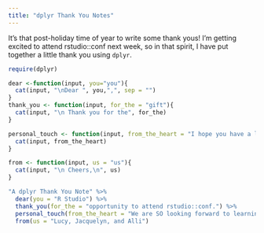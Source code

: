 ```yaml
---
title: "dplyr Thank You Notes"
---
```


It's that post-holiday time of year to write some thank yous! I'm getting excited to attend rstudio::conf next week, so in that spirit, I have put together a little thank you using `dplyr`.
```r
require(dplyr)
```

```r
dear <-function(input, you="you"){
  cat(input, "\nDear ", you,",", sep = "")
}
thank_you <- function(input, for_the = "gift"){
  cat(input, "\n Thank you for the", for_the)
}

personal_touch <- function(input, from_the_heart = "I hope you have a lovely New Year!"){
  cat(input, from_the_heart)
}

from <- function(input, us = "us"){
  cat(input, "\n Cheers,\n", us)
}
```


```r
"A dplyr Thank You Note" %>%
  dear(you = "R Studio") %>%
  thank_you(for_the = "opportunity to attend rstudio::conf.") %>%
  personal_touch(from_the_heart = "We are SO looking forward to learning from and with you all.") %>%
  from(us = "Lucy, Jacquelyn, and Alli")
```


